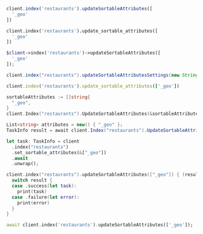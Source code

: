 <CodeGroup>

```javascript JS
client.index('restaurants').updateSortableAttributes([
  '_geo'
])
```

```python Python
client.index('restaurants').update_sortable_attributes([
  '_geo'
])
```

```php PHP
$client->index('restaurants')->updateSortableAttributes([
  '_geo'
]);
```

```java Java
client.index("restaurants").updateSortableAttributesSettings(new String[] {"_geo"});
```

```ruby Ruby
client.index('restaurants').update_sortable_attributes(['_geo'])
```

```go Go
sortableAttributes := []string{
  "_geo",
}
client.Index("restaurants").UpdateSortableAttributes(&sortableAttributes)
```

```csharp C#
List<string> attributes = new() { "_geo" };
TaskInfo result = await client.Index("restaurants").UpdateSortableAttributesAsync(attributes);
```

```rust Rust
let task: TaskInfo = client
  .index("restaurants")
  .set_sortable_attributes(&["_geo"])
  .await
  .unwrap();
```

```swift Swift
client.index("restaurants").updateSortableAttributes(["_geo"]) { (result) in
  switch result {
  case .success(let task):
    print(task)
  case .failure(let error):
    print(error)
  }
}
```

```dart Dart
await client.index('restaurants').updateSortableAttributes(['_geo']);
```
</CodeGroup>